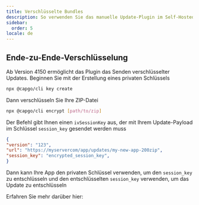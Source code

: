 ```yaml
---
title: Verschlüsselte Bundles
description: So verwenden Sie das manuelle Update-Plugin im Self-Hosted-Modus
sidebar:
  order: 5
locale: de
---
```



## Ende-zu-Ende-Verschlüsselung

Ab Version 4150 ermöglicht das Plugin das Senden verschlüsselter Updates.
Beginnen Sie mit der Erstellung eines privaten Schlüssels
```bash title='Create a private key'
npx @capgo/cli key create
```

Dann verschlüsseln Sie Ihre ZIP-Datei
```bash title="Encrypt bundled zip"
npx @capgo/cli encrypt [path/to/zip]
```

Der Befehl gibt Ihnen einen `ivSessionKey` aus, der mit Ihrem Update-Payload im Schlüssel `session_key` gesendet werden muss

```json
{
"version": "123",
"url": "https://myservercom/app/updates/my-new-app-200zip",
"session_key": "encrypted_session_key",
}
```
Dann kann Ihre App den privaten Schlüssel verwenden, um den `session_key` zu entschlüsseln und den entschlüsselten `session_key` verwenden, um das Update zu entschlüsseln

Erfahren Sie mehr darüber hier:

<LinkCard
	title="Self-hosted Live Updates"
	href="https://capgo.app/blog/self-hosted-live-updates/"
/>
